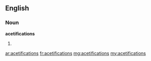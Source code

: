 ==English==

===Noun===
'''acetifications'''

# {{plural of|acetification}}

[[ar:acetifications]]
[[fr:acetifications]]
[[mg:acetifications]]
[[my:acetifications]]